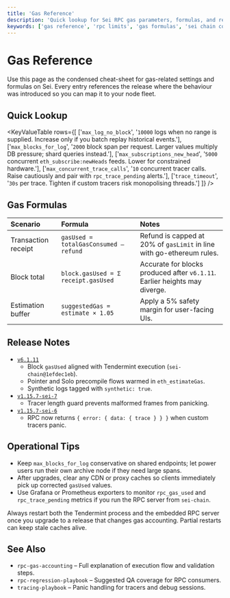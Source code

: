 ```yaml
---
title: 'Gas Reference'
description: 'Quick lookup for Sei RPC gas parameters, formulas, and release-specific behaviour.'
keywords: ['gas reference', 'rpc limits', 'gas formulas', 'sei chain config']
---
```



# Gas Reference

Use this page as the condensed cheat-sheet for gas-related settings and formulas on Sei. Every entry references the release where the behaviour was introduced so you can map it to your node fleet.

## Quick Lookup

<KeyValueTable
  rows={[
    ['`max_log_no_block`', '`10000` logs when no range is supplied. Increase only if you batch replay historical events.'],
    ['`max_blocks_for_log`', '`2000` block span per request. Larger values multiply DB pressure; shard queries instead.'],
    ['`max_subscriptions_new_head`', '`5000` concurrent `eth_subscribe:newHeads` feeds. Lower for constrained hardware.'],
    ['`max_concurrent_trace_calls`', '`10` concurrent tracer calls. Raise cautiously and pair with `rpc_trace_pending` alerts.'],
    ['`trace_timeout`', '`30s` per trace. Tighten if custom tracers risk monopolising threads.']
  ]}
/>

## Gas Formulas

| Scenario            | Formula                               | Notes                                                                      |
| :------------------ | :------------------------------------ | :------------------------------------------------------------------------- |
| Transaction receipt | `gasUsed = totalGasConsumed – refund` | Refund is capped at 20% of `gasLimit` in line with go-ethereum rules.      |
| Block total         | `block.gasUsed = Σ receipt.gasUsed`   | Accurate for blocks produced after `v6.1.11`. Earlier heights may diverge. |
| Estimation buffer   | `suggestedGas = estimate × 1.05`      | Apply a 5% safety margin for user-facing UIs.                              |

## Release Notes

- [`v6.1.11`](https://github.com/sei-protocol/sei-chain/releases/tag/v6.1.11)
  - Block `gasUsed` aligned with Tendermint execution (`sei-chain@1efdec1eb`).
  - Pointer and Solo precompile flows warmed in `eth_estimateGas`.
  - Synthetic logs tagged with `synthetic: true`.
- [`v1.15.7-sei-7`](https://github.com/sei-protocol/go-ethereum/releases/tag/v1.15.7-sei-7)
  - Tracer length guard prevents malformed frames from panicking.
- [`v1.15.7-sei-6`](https://github.com/sei-protocol/go-ethereum/releases/tag/v1.15.7-sei-6)
  - RPC now returns `{ error: { data: { trace } } }` when custom tracers panic.

## Operational Tips

- Keep `max_blocks_for_log` conservative on shared endpoints; let power users run their own archive node if they need large spans.
- After upgrades, clear any CDN or proxy caches so clients immediately pick up corrected `gasUsed` values.
- Use Grafana or Prometheus exporters to monitor `rpc_gas_used` and `rpc_trace_pending` metrics if you run the RPC server from `sei-chain`.

<Callout type="warning">Always restart both the Tendermint process and the embedded RPC server once you upgrade to a release that changes gas accounting. Partial restarts can keep stale caches alive.</Callout>

## See Also

- `rpc-gas-accounting` – Full explanation of execution flow and validation steps.
- `rpc-regression-playbook` – Suggested QA coverage for RPC consumers.
- `tracing-playbook` – Panic handling for tracers and debug sessions.
